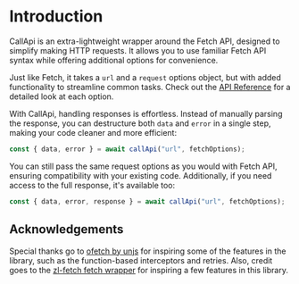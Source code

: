 # Introduction

CallApi is an extra-lightweight wrapper around the Fetch API, designed to simplify making HTTP requests. It allows you to use familiar Fetch API syntax while offering additional options for convenience.

Just like Fetch, it takes a `url` and a `request` options object, but with added functionality to streamline common tasks. Check out the [API Reference](/api-reference) for a detailed look at each option.

With CallApi, handling responses is effortless. Instead of manually parsing the response, you can destructure both `data` and `error` in a single step, making your code cleaner and more efficient:

```js copy
const { data, error } = await callApi("url", fetchOptions);
```

You can still pass the same request options as you would with Fetch API, ensuring compatibility with your existing code. Additionally, if you need access to the full response, it's available too:

```js copy
const { data, error, response } = await callApi("url", fetchOptions);
```

## Acknowledgements

Special thanks go to [ofetch by unjs](https://github.com/unjs/ofetch) for inspiring some of the features in the library, such as the function-based interceptors and retries. Also, credit goes to the [zl-fetch fetch wrapper](https://github.com/zellwk/zl-fetch) for inspiring a few features in this library.
